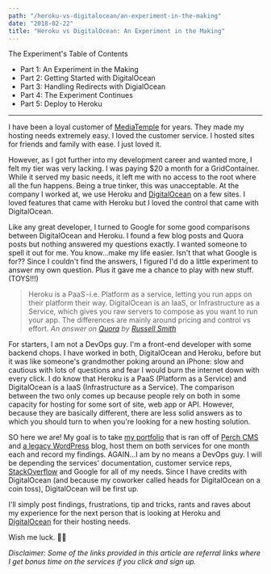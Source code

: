 ```yaml
---
path: "/heroku-vs-digitalocean/an-experiment-in-the-making"
date: "2018-02-22"
title: "Heroku vs DigitalOcean: An Experiment in the Making"
---
```



<div className="blog__toc">
  <p>The Experiment's Table of Contents</p>
  <ul>
    <li><Link class="current" to="/writings/heroku-vs-digitalocean/an-experiment-in-the-making">Part 1: An Experiment in the Making</Link></li>
    <li><Link to="/writings/heroku-vs-digitalocean/getting-started-with-digitalocean">Part 2: Getting Started with DigitalOcean</Link></li>
    <li><Link to="/writings/heroku-vs-digitalocean/handling-redirects-with-digitalocean">Part 3: Handling Redirects with DigialOcean</Link></li>
    <li><Link to="/writings/heroku-vs-digitalocean/the-experiment-continues">Part 4: The Experiment Continues</Link></li>
    <li><Link to="/writings/heroku-vs-digitalocean/deploying-to-heroku">Part 5: Deploy to Heroku</Link></li>
  </ul>
</div>

---

I have been a loyal customer of [MediaTemple](http://bit.ly/2hnP7tF) for years. They made my hosting needs extremely easy. I loved the customer service. I hosted sites for friends and family with ease. I just loved it.

However, as I got further into my development career and wanted more, I felt my tier was very lacking. I was paying $20 a month for a GridContainer. While it served my basic needs, it left me with no access to the root where all the fun happens. Being a true tinker, this was unacceptable. At the company I worked at, we use Heroku and [DigitalOcean](https://m.do.co/c/0d5110e21375) on a few sites. I loved features that came with Heroku but I loved the control that came with DigitalOcean.

Like any great developer, I turned to Google for some good comparisons between DigitalOcean and Heroku. I found a few blog posts and Quora posts but nothing answered my questions exactly. I wanted someone to spell it out for me. You know…make my life easier. Isn't that what Google is for?? Since I couldn't find the answers, I figured I'd do a little experiment to answer my own question. Plus it gave me a chance to play with new stuff. (TOYS!!!)

> Heroku is a PaaS - i.e. Platform as a service, letting you run apps on their platform their way. DigitalOcean is an IaaS, or Infrastructure as a Service, which gives you raw servers to compose as you want to run your app. The differences are mainly around pricing and control vs effort.
  *An answer on [Quora](https://www.quora.com/What-is-better-Heroku-or-Digital-Ocean) by [Russell Smith](https://www.quora.com/profile/Russell-Smith-1)*

For starters, I am not a DevOps guy. I'm a front-end developer with some backend chops. I have worked in both, DigitalOcean and Heroku, before but it was like someone's grandmother poking around an iPhone: slow and cautious with lots of questions and fear I would burn the internet down with every click. I do know that Heroku is a PaaS (Platform as a Service) and DigitalOcean is a IaaS (Infrastructure as a Service). The comparison between the two only comes up because people rely on both in some capacity for hosting for some sort of site, web app or API. However, because they are basically different, there are less solid answers as to which you should turn to when you're looking for a new hosting solution.

SO here we are! My goal is to take [my portfolio](https://www.standingdreams.com) that is ran off of [Perch CMS](https://grabaperch.com/ref/roger6/) and [a legacy WordPress](http://www.standingdreams.com/lifestyle) blog, host them on both services for one month each and record my findings. AGAIN…I am by no means a DevOps guy. I will be depending the services' documentation, customer service reps, [StackOverflow](https://stackoverflow.com/users/4240495/douglas-rogers) and Google for all of my needs. Since I have credits with DigitalOcean (and because my coworker called heads for DigitalOcean on a coin toss), DigitalOcean will be first up.

I'll simply post findings, frustrations, tip and tricks, rants and raves about my experience for the next person that is looking at Heroku and [DigitalOcean](https://m.do.co/c/0d5110e21375) for their hosting needs.

Wish me luck. 👍🏾

*Disclaimer: Some of the links provided in this article are referral links where I get bonus time on the services if you click and sign up.*